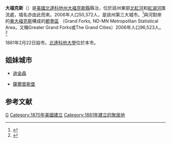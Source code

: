 {{Infobox settlement
|name                     = Grand Forks, North Dakota
|settlement_type          =市
|nicknames                 = "The Grand Cities", "The Forks", "The Sunflake City"
|motto                    = "A Place of Excellence"
|image_skyline            = FEMA_-_29438_-_Photograph_by_Brenda_Riskey_taken_on_05-17-2006_in_North_Dakota.jpg
|image_caption            = 
|image_flag               = 
|image_seal               = 
|image_map                = ND Grand Forks County Grand Forks.svg
|map_caption              =
|image_map1               = 
|map_caption1             = 
|subdivision_type         = 国家
|subdivision_type1        = 州
|subdivision_type2        = 都会区
|subdivision_type3        = 县
|subdivision_name         = {{flag|United States}}
|subdivision_name1        = {{flag|North Dakota}}
|subdivision_name2        = 达福克斯大都会区
|subdivision_name3        = [[大福克斯縣_(北達科他州)|大福克斯縣]]
|government_type          = 
|leader_title             = [[市长|市长]]
|leader_name              = Michael Brown (D)
|established_title        = 建立
|established_title2       = 建市
|established_date         =1870年6月15日
|established_date2        =  1881年2月22日
|unit_pref                = Imperial
|area_footnotes           =
|area_magnitude           = 
|area_total_km2           = 52.03
|area_land_km2            = 51.57
|area_water_km2           = 0.47
|area_total_sq_mi         = 20.09
|area_land_sq_mi          = 19.91
|area_water_sq_mi         = 0.18
|population_as_of         = [[2010年美国人口普查|2010]]
|population_est           = 57056
|pop_est_as_of            = 2017
|pop_est_footnotes        =
|population_footnotes     =
|population_total         = 52838
|population_rank          = US: 662th
|population_density_sq_mi = 2866
|population_urban         = 61,270
|population_metro         = 102,414 
|population_blank1_title  = 
|population_blank1        = 
|population_note          = 
|timezone                 = [[北美中部时间|CST]]
|utc_offset               = −6
|timezone_DST             = CDT
|utc_offset_DST           = −5
|coordinates              = {{coord|47|55|31|N|97|1|57|W|region:US-ND|display=inline,title}}
|elevation_m              = 257
|elevation_ft             = 843
|postal_code_type         = 邮编
|postal_code              = 58201-58203
|area_code                =701
|blank_name               = [[Federal_Information_Processing_Standard|FIPS编码]]
|blank_info               = 38-32060
|blank1_name              = [[Geographic_Names_Information_System|GNIS]] ID
|blank1_info              = 1029197 <ref name="GR3">{{cite web|url=http://geonames.usgs.gov|accessdate=January 31, 2008|title=US Board on Geographic Names|publisher=[[United_States_Geological_Survey|United States Geological Survey]]|date=October 25, 2007|archive-date=2012-02-26|archive-url=https://www.webcitation.org/65jET5cdV?url=http://geonames.usgs.gov/|dead-url=no}}</ref>
|website                  = [http://www.grandforksgov.com/ grandforksgov.com]
|footnotes                = 
}}
'''大福克斯'''（{{lang-en|Grand Forks}}）是[[美國|美國]][[北達科他州|北達科他州]][[大福克斯縣_(北達科他州)|大福克斯縣]]縣治，位於該州東部[[北紅河|北紅河]]和[[紅湖河|紅湖河]]匯流處，城名亦由此而來。2006年人口50,372人，是該州第三大城市。<ref>{{Cite web |url=http://factfinder.census.gov/servlet/SAFFPopulation?_event=Search&_name=Grand+Forks+City&_state=04000US38&_county=Grand+Forks+City&_cityTown=Grand+Forks+City&_zip=&_sse=on&_lang=en&pctxt=fph |title=Grand Forks city, North Dakota- Population Finder - American FactFinder<!-- Bot generated title --> |access-date=2008-04-06 |archive-url=https://archive.today/20200216022041/http://factfinder.census.gov/servlet/SAFFPopulation?_event=Search&_name=Grand+Forks+City&_state=04000US38&_county=Grand+Forks+City&_cityTown=Grand+Forks+City&_zip=&_sse=on&_lang=en&pctxt=fph |archive-date=2020-02-16 |dead-url=yes }}</ref>與河對岸的[[東大福克斯_(明尼蘇達州)|東大福克斯]]構成的[[大大福克斯|都會區]] （Grand Forks, ND-MN Metropolitan Statistical Area，又稱Greater Grand Forks或The Grand Cities）2006年人口96,523人。<ref name="metro">{{cite web |url=http://www.census.gov/population/www/estimates/metro_general/2006/CBSA-EST2006-01.csv |title=Annual Estimates of the Population of Metropolitan and Micropolitan Statistical Areas: April 1, 2000 to July 1, 2006 |accessdate=2007-06-22 |format= |work=U.S. Census Bureau |archive-url=https://web.archive.org/web/20070914155415/http://www.census.gov/population/www/estimates/metro_general/2006/CBSA-EST2006-01.csv |archive-date=2007-09-14 |dead-url=yes }}</ref>

1881年2月22日設市。[[北達科他大學|北達科他大學]]位於本市。

== 姐妹城市 ==
* {{USA}}[[迪金森_(北達科他州)|迪金森]]
* {{NOR}}[[薩爾普斯堡|薩爾普斯堡]]
== 参考文献 ==
<div class="references-small">
<references />
</div>

{{Authority control}}
[[Category:北達科他州城市|G]]
[[Category:1870年美國建立|Category:1870年美國建立]]
[[Category:1881年建立的聚居地|Category:1881年建立的聚居地]]
